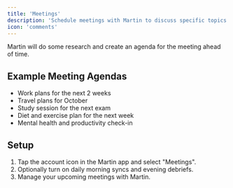 ```yaml
---
title: 'Meetings'
description: 'Schedule meetings with Martin to discuss specific topics.'
icon: 'comments'
---
```


Martin will do some research and create an agenda for the meeting ahead of time.

## Example Meeting Agendas

- Work plans for the next 2 weeks
- Travel plans for October
- Study session for the next exam
- Diet and exercise plan for the next week
- Mental health and productivity check-in

## Setup

1. Tap the account icon in the Martin app and select "Meetings".
2. Optionally turn on daily morning syncs and evening debriefs.
3. Manage your upcoming meetings with Martin.
